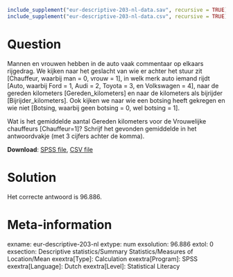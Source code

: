 ```r
include_supplement("eur-descriptive-203-nl-data.sav", recursive = TRUE)
include_supplement("eur-descriptive-203-nl-data.csv", recursive = TRUE)
```

Question
========
Mannen en vrouwen hebben in de auto vaak commentaar op elkaars rijgedrag. We kijken naar het geslacht van wie er achter het stuur zit [Chauffeur, waarbij man = 0, vrouw = 1], in welk merk auto iemand rijdt [Auto, waarbij Ford = 1, Audi = 2, Toyota = 3, en Volkswagen = 4], naar de gereden kilometers [Gereden_kilometers] en naar de kilometers als bijrijder [Bijrijder_kilometers]. Ook kijken we naar wie een botsing heeft gekregen en wie niet [Botsing, waarbij geen botsing = 0, wel botsing = 1].

Wat is het gemiddelde aantal Gereden kilometers voor de Vrouwelijke chauffeurs [Chauffeur=1]? Schrijf het gevonden gemiddelde in het antwoordvakje (met 3 cijfers achter de komma).

**Download**: [SPSS file](eur-descriptive-203-nl-data.sav), [CSV file](eur-descriptive-203-nl-data.csv)


Solution
========
Het correcte antwoord is 96.886.


Meta-information
================
exname: eur-descriptive-203-nl
extype: num
exsolution: 96.886
extol: 0
exsection: Descriptive statistics/Summary Statistics/Measures of Location/Mean
exextra[Type]: Calculation
exextra[Program]: SPSS
exextra[Language]: Dutch
exextra[Level]: Statistical Literacy

